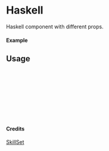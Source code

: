 
<Meta of={Haskell} title="SkillSet/Haskell" />

# Haskell

Haskell component with different props.

#### Example

<Canvas of={Haskell.Primary} />

## Usage

```ts
import { Haskell } from "yadl-ui";

const Example = () => {
  return (
      <Haskell />
  );
};

export default Example;
```

#### Credits
[SkillSet](https://skillicons.dev)

